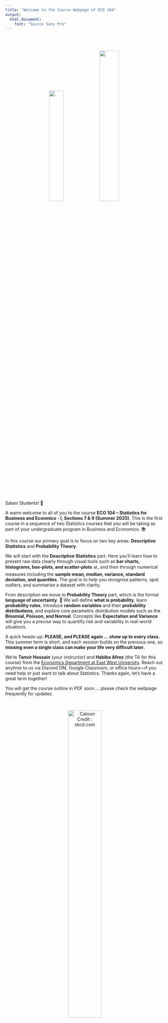 ```yaml
---
title: "Welcome to the Course Webpage of ECO 104"
output: 
  html_document:
    font: "Source Sans Pro"
---
```


<br>
<br>

<center>

![](image_file.png){width=30%}
![](image_file2.png){width=35%}
</center>

<br>
<br>

Salam Students! 👋 

A warm welcome to all of you to the course **ECO 104 – Statistics for Business and Econmics - I, Sections 7 & 9 (Summer 2025)**. This is the first course in a sequence of two Statistics courses that you will be taking as part of your undergraduate program in Business and Economics. 📚 

In this course our primary goal is to focus on two key areas: **Descriptive Statistics** and **Probability Theory**. 

We will start with the **Descriptive Statistics** part. Here you’ll learn how to present raw data clearly through visual tools such as **bar charts, histograms, box-plots, and scatter-plots** 📊, and then through numerical measures including the **sample mean, median, variance, standard deviation, and quantiles**. The goal is to help you recognise patterns, spot outliers, and summarise a dataset with clarity. 

From description we move to **Probability Theory** part, which is the formal **language of uncertainty**. 🎲 We will define **what is probability**, learn **probability rules**, introduce **random variables** and their **probability distributions**, and explore core parametric distribution models such as the **Binomial, Poisson, and Normal**. Concepts like **Expectation and Variance** will give you a precise way to quantify risk and variability in real-world situations.

A quick heads-up: **PLEASE, and PLEASE again ... show up to every class.** This summer term is short, and each session builds on the previous one, so **missing even a single class can make your life very difficult later**.

We’re **Tanvir Hossain** (your instructor) and **Habiba Afroz** (the TA for this course) from the [Economics Department at East West University](https://fbe.ewubd.edu/economics-department). Reach out anytime to us via Discord DM, Google Classroom, or office hours—if you need help or just want to talk about Statistics. Thanks again, let’s have a great term together!

You will get the course outline in PDF soon.... please check the webpage frequently for updates.

<br>
<center>
![Catoon Credit : xkcd.com](prediction.png){width=50%}









